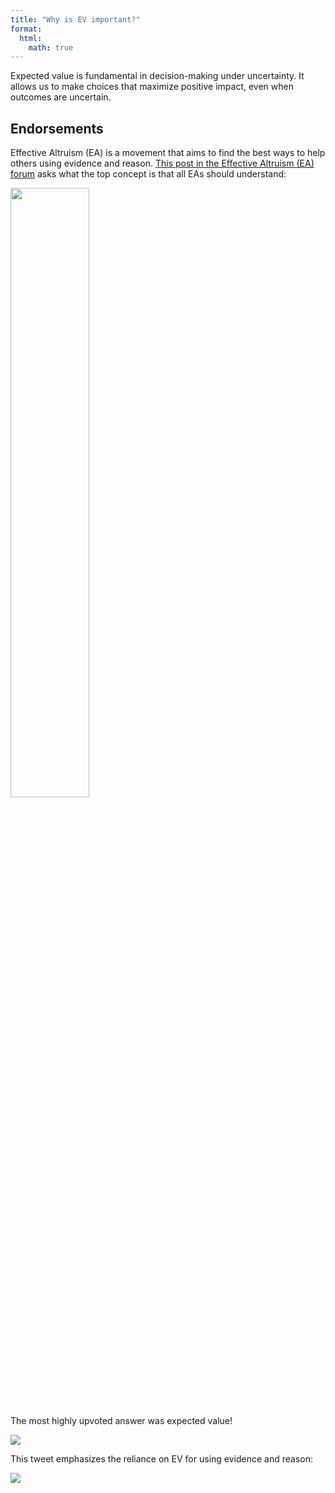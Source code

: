 ```yaml
---
title: "Why is EV important?"
format:
  html:
    math: true
---
```

Expected value is fundamental in decision-making under uncertainty. It allows us to make choices that maximize positive impact, even when outcomes are uncertain.

## Endorsements 
 Effective Altruism (EA) is a movement that aims to find the best ways to help others using evidence and reason. [This post in the Effective Altruism (EA) forum](https://forum.effectivealtruism.org/posts/xw7TpRLu5cCEDrkPA/what-is-the-top-concept-that-all-eas-should-understand) asks what the top concept is that all EAs should understand: 

![](assets/eaforum1.png){width=50%}

The most highly upvoted answer was expected value! 

![](assets/eaforum2.png)

This tweet emphasizes the reliance on EV for using evidence and reason: 

![](assets/evtweet.png)
